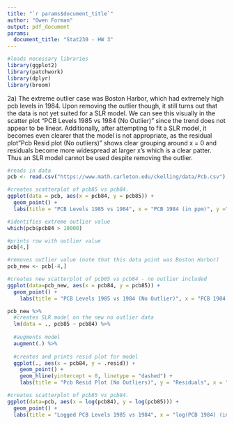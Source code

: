 ```yaml
---
title: "`r params$document_title`"
author: "Owen Forman"
output: pdf_document
params:
  document_title: "Stat230 - HW 3"
---
```



``` r
#loads necessary libraries
library(ggplot2)
library(patchwork)
library(dplyr)
library(broom)
```

2a)
\textbf{Answer:} The extreme outlier case was Boston Harbor, which had extremely high pcb levels in 1984. Upon removing the outlier though, it still turns out that the data is not yet suited for a SLR model. We can see this visually in the scatter plot "PCB Levels 1985 vs 1984 (No Outlier)" since the trend does not appear to be linear. Additionally, after attempting to fit a SLR model, it becomes even clearer that the model is not appropriate, as the residual plot"Pcb Resid plot (No outliers)" shows clear grouping around x = 0 and residuals become more widespread at larger x's which is a clear patter. Thus an SLR model cannot be used despite removing the outlier.

```r
#reads in data
pcb <- read.csv("https://www.math.carleton.edu/ckelling/data/Pcb.csv")

#creates scatterplot of pcb85 vs pcb84.
ggplot(data = pcb, aes(x = pcb84, y = pcb85)) + 
  geom_point() +
  labs(title = "PCB Levels 1985 vs 1984", x = "PCB 1984 (in ppm)", y ="PCB 1985 (in ppm)")

#identifies extreme outlier value
which(pcb$pcb84 > 10000)

#prints row with outlier value
pcb[4,]

#removes outlier value (note that this data point was Boston Harbor)
pcb_new <- pcb[-4,]

#creates new scatterplot of pcb85 vs pcb84 - no outlier included
ggplot(data=pcb_new, aes(x = pcb84, y = pcb85)) + 
  geom_point() + 
    labs(title = "PCB Levels 1985 vs 1984 (No Outlier)", x = "PCB 1984 (in ppm)", y ="PCB 1985 (in ppm)")


```

```r
pcb_new %>% 
  #creates SLR model on the new no outlier data
  lm(data = ., pcb85 ~ pcb84) %>%
  
  #augments model
  augment(.) %>%
  
  #creates and prints resid plot for model
  ggplot(., aes(x = pcb84, y = .resid)) +
    geom_point() +
    geom_hline(yintercept = 0, linetype = "dashed") +
    labs(title = "Pcb Resid Plot (No Outliers)", y = "Residuals", x = "Pcb84")

```


```r

#creates scatterplot of pcb85 vs pcb84.
ggplot(data=pcb, aes(x = log(pcb84), y = log(pcb85))) + 
  geom_point() +
  labs(title = "Logged PCB Levels 1985 vs 1984", x = "log(PCB 1984) (in ppm)", y ="log(PCB 1985) (in ppm)")

```

